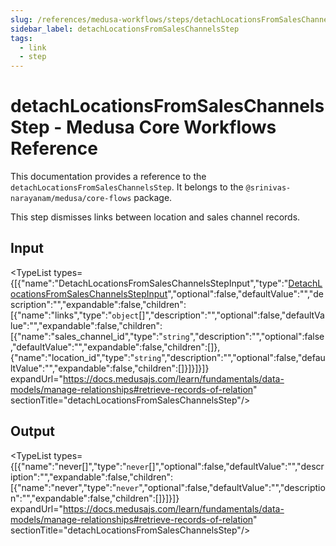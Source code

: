 ```yaml
---
slug: /references/medusa-workflows/steps/detachLocationsFromSalesChannelsStep
sidebar_label: detachLocationsFromSalesChannelsStep
tags:
  - link
  - step
---
```



# detachLocationsFromSalesChannelsStep - Medusa Core Workflows Reference

This documentation provides a reference to the `detachLocationsFromSalesChannelsStep`. It belongs to the `@srinivas-narayanam/medusa/core-flows` package.

This step dismisses links between location and sales channel records.

## Input

<TypeList types={[{"name":"DetachLocationsFromSalesChannelsStepInput","type":"[DetachLocationsFromSalesChannelsStepInput](../../../../interfaces/core_flows.DetachLocationsFromSalesChannelsStepInput/page.mdx)","optional":false,"defaultValue":"","description":"","expandable":false,"children":[{"name":"links","type":"`object`[]","description":"","optional":false,"defaultValue":"","expandable":false,"children":[{"name":"sales_channel_id","type":"`string`","description":"","optional":false,"defaultValue":"","expandable":false,"children":[]},{"name":"location_id","type":"`string`","description":"","optional":false,"defaultValue":"","expandable":false,"children":[]}]}]}]} expandUrl="https://docs.medusajs.com/learn/fundamentals/data-models/manage-relationships#retrieve-records-of-relation" sectionTitle="detachLocationsFromSalesChannelsStep"/>

## Output

<TypeList types={[{"name":"never[]","type":"`never`[]","optional":false,"defaultValue":"","description":"","expandable":false,"children":[{"name":"never","type":"`never`","optional":false,"defaultValue":"","description":"","expandable":false,"children":[]}]}]} expandUrl="https://docs.medusajs.com/learn/fundamentals/data-models/manage-relationships#retrieve-records-of-relation" sectionTitle="detachLocationsFromSalesChannelsStep"/>
